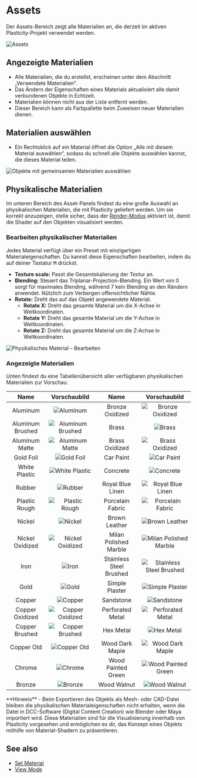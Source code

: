 
# Assets

Der Assets-Bereich zeigt alle Materialien an, die derzeit im aktiven Plasticity-Projekt verwendet werden.

![Assets](/img/assets.png)

## Angezeigte Materialien

- Alle Materialien, die du erstellst, erscheinen unter dem Abschnitt „Verwendete Materialien“.
- Das Ändern der Eigenschaften eines Materials aktualisiert alle damit verbundenen Objekte in Echtzeit.
- Materialien können nicht aus der Liste entfernt werden.
- Dieser Bereich kann als Farbpallette beim Zuweisen neuer Materialien dienen.

## Materialien auswählen

- Ein Rechtsklick auf ein Material öffnet die Option „Alle mit diesem Material auswählen“, sodass du schnell alle Objekte auswählen kannst, die dieses Material teilen.

![Objekte mit gemeinsamen Materialien auswählen](/img/assets-select-materials.png)

## Physikalische Materialien

Im unteren Bereich des Asset-Panels findest du eine große Auswahl an physikalischen Materialien, die mit Plasticity geliefert werden. Um sie korrekt anzuzeigen, stelle sicher, dass der [Render-Modus](/plasticity-essentials/render-mode) aktiviert ist, damit die Shader auf den Objekten visualisiert werden.

### Bearbeiten physikalischer Materialien

Jedes Material verfügt über ein Preset mit einzigartigen Materialeigenschaften. Du kannst diese Eigenschaften bearbeiten, indem du auf deiner Tastatur <kbd>M</kbd> drückst.

- **Texture scale:** Passt die Gesamtskalierung der Textur an.
- **Blending:** Steuert das Triplanar-Projection-Blending. Ein Wert von 0 sorgt für maximales Blending, während 7 kein Blending an den Rändern anwendet. Nützlich zum Verbergen offensichtlicher Nähte.
- **Rotate:** Dreht das auf das Objekt angewendete Material.
  - **Rotate X:** Dreht das gesamte Material um die X-Achse in Weltkoordinaten.
  - **Rotate Y:** Dreht das gesamte Material um die Y-Achse in Weltkoordinaten.
  - **Rotate Z:** Dreht das gesamte Material um die Z-Achse in Weltkoordinaten.

![Physikalisches Material – Bearbeiten](/img/physical-materials.png)

<VideoPlayer fileName="physical-material"/>

### Angezeigte Materialien

Unten findest du eine Tabellenübersicht aller verfügbaren physikalischen Materialien zur Vorschau:

| Name   | Vorschaubild        | Name   | Vorschaubild         |
|:------:|:---------------------:|:------:|:----------------------:|
|Aluminum |![Aluminum](/img/aluminum.png)| Bronze Oxidized   | ![Bronze Oxidized](/img/bronze-oxidized.png)  |
|Aluminum Brushed|![Aluminum Brushed](/img/aluminum-brushed.png)| Brass  | ![Brass](/img/brass.png)   |
|Aluminum Matte|![Aluminum Matte](/img/aluminum-matte.png)| Brass Oxidized   | ![Brass Oxidized](/img/brass-oxidized.png) |
|Gold Foil | ![Gold Foil](/img/gold-foil.png)  | Car Paint     | ![Car Paint](/img/car-paint.png)  |
|White Plastic | ![White Plastic](/img/white-plastic.png) | Concrete      | ![Concrete](/img/concrete.png)  |
|Rubber | ![Rubber](/img/rubber.png) | Royal Blue Linen  | ![Royal Blue Linen](/img/royal-blue-linen.png)  |
|Plastic Rough | ![Plastic Rough](/img/plastic-rough.png)  |Porcelain Fabric     | ![Porcelain Fabric](/img/porcelain-fabric.png) |
|Nickel | ![Nickel](/img/nickel.png)  | Brown Leather     | ![Brown Leather](/img/brown-leather.png)   |
|Nickel Oxidized | ![Nickel Oxidized](/img/nickel-oxidized.png)   | Milan Polished Marble     | ![Milan Polished Marble](/img/milan-polished-marble.png) |
|Iron | ![Iron](/img/iron.png)  | Stainless Steel Brushed     | ![Stainless Steel Brushed](/img/stainless-steel-brushed.png) |
|Gold | ![Gold](/img/gold.png)   |  Simple Plaster    | ![Simple Plaster](/img/simple-plaster.png)  |
|Copper | ![Copper](/img/copper.png)   |Sandstone    | ![Sandstone](/img/sandstone.png) |
|Copper Oxidized    | ![Copper Oxidized](/img/copper-oxidized.png)  |  Perforated Metal    | ![Perforated Metal](/img/perforated-netal.png) |
|Copper Brushed   | ![Copper Brushed](/img/copper-brushed.png)  | Hex Metal    | ![Hex Metal](/img/hex-metal.png) |
|Copper Old    | ![Copper Old](/img/copper-old.png)   | Wood Dark Maple    | ![Wood Dark Maple](/img/wood-dark-maple.png)  |
|Chrome    | ![Chrome](/img/chrome.png)   | Wood Painted Green    | ![Wood Painted Green](/img/wood-painted-green.png)   |
|Bronze    | ![Bronze](/img/bronze.png)   | Wood Walnut    | ![Wood Walnut](/img/wood-walnut.png)  |

<Callout type="info" emoji="🗒️">
**Hinweis**  
- Beim Exportieren des Objekts als Mesh- oder CAD-Datei bleiben die physikalischen Materialeigenschaften nicht erhalten, wenn die Datei in DCC-Software (Digital Content Creation) wie Blender oder Maya importiert wird. Diese Materialien sind für die Visualisierung innerhalb von Plasticity vorgesehen und ermöglichen es dir, das Konzept eines Objekts mithilfe von Material-Shadern zu präsentieren.
</Callout>

## See also
- [Set Material](/common/set-material)
- [View Mode](/plasticity-essentials/view-mode)
